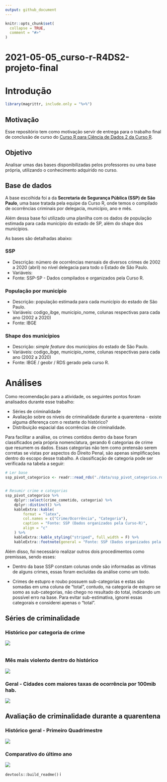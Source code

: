 ```yaml
---
output: github_document
---
```


<!-- README.md is generated from README.Rmd. Please edit that file -->

```r
knitr::opts_chunk$set(
  collapse = TRUE,
  comment = "#>"
)
```

# 2021-05-05_curso-r-R4DS2-projeto-final

<!-- badges: start -->

<!-- badges: end -->

# Introdução

```r
library(magrittr, include.only = "%>%")

```

## Motivação

Esse repositório tem como motivação servir de entrega para o trabalho final de conclusão de curso do [Curso R para Ciência de Dados 2 da Curso R](https://curso-r.com/cursos/r4ds-2/).

## Objetivo

Analisar umas das bases disponibilizadas pelos professores ou uma base própria, utilizando o conhecimento adquirido no curso.

## Base de dados

A base escolhida foi a da **Secretaria de Segurança Pública (SSP) de São Paulo**, uma base tratada pela equipe da Curso R, onde temos o compilado de ocorrências criminais por delegacia, município, ano e mês.

Além dessa base foi utilizado uma planilha com os dados de população estimada para cada município do estado de SP, além do shape dos municípios.

As bases são detalhadas abaixo:

### SSP

-   Descrição: número de ocorrências mensais de diversos crimes de 2002 a 2020 (abril) no nível delegacia para todo o Estado de São Paulo.
-   Variáveis:
-   Fonte: SSP-SP - Dados compilados e organizados pela Curso R.

### População por município

-   Descrição: população estimada para cada município do estado de São Paulo.
-   Variáveis: codigo_ibge, municipio_nome, colunas respectivas para cada ano (2002 a 2020)
-   Fonte: IBGE

### Shape dos municípios

-   Descrição: *simple feature* dos municípios do estado de São Paulo.
-   Variáveis: codigo_ibge, municipio_nome, colunas respectivas para cada ano (2002 a 2020)
-   Fonte: IBGE / geobr / RDS gerado pela curso R.

# Análises

Como recomendação para a atividade, os seguintes pontos foram analisados durante esse trabalho:

-   Séries de criminalidade
-   Avaliação sobre os níveis de criminalidade durante a quarentena - existe alguma diferença com o restante do histórico?
-   Distribuição espacial das ocorrências de criminalidade.

Para facilitar a análise, os crimes contidos dentro da base foram classificados pela própria nomenclatura, gerando 6 categorias de crime que resumem os dados. Essas categorias não tem como pretensão serem corretas se vistas por aspectos do Direito Penal, são apenas simplificações dentro do escopo desse trabalho. A classificação de categoria pode ser verificada na tabela a seguir:

```r

# Ler base
ssp_pivot_categorico <- readr::read_rds("./data/ssp_pivot_categorico.rds")


# Resumir crime e categorias
ssp_pivot_categorico %>% 
    dplyr::select(crime_cometido, categoria) %>% 
    dplyr::distinct() %>% 
    kableExtra::kable(
        format = "latex",
        col.names = c("Crime/Ocorrência", "Categoria"),
        caption = "Fonte: SSP (Dados organizados pela Curso-R)",
        align = "c"
    ) %>% 
    kableExtra::kable_styling("striped", full_width = F) %>% 
    kableExtra::footnote(general = "Fonte: SSP (Dados organizados pela Curso-R)")

```

Além disso, foi necessário realizar outros dois procedimentos como premissas, sendo esses:

-   Dentro da base SSP constam colunas onde são informadas as vítimas de alguns crimes, essas foram excluídas da análise como um todo.

-   Crimes de estupro e roubo possuem sub-categorias e estas são somadas em uma coluna de "total", contudo, na categoria de estupro se somo as sub-categorias, não chego no resultado do total, indicando um possível erro na base. Para evitar sub-estimativa, ignorei essas categorais e considerei apenas o "total".

## Séries de criminalidade

### Histórico por categoria de crime

![](https://github.com/maykongpedro/2021-05-05_curso-r-R4DS2-projeto-final/blob/master/inst/hist_ocorrencias_ate_2019.png)

```r


```

### Mês mais violento dentro do histórico

![](https://github.com/maykongpedro/2021-05-05_curso-r-R4DS2-projeto-final/blob/master/inst/mes_mais_violento.png)

### Geral - Cidades com maiores taxas de ocorrência por 100mib hab.

![](https://github.com/maykongpedro/2021-05-05_curso-r-R4DS2-projeto-final/blob/master/inst/mapa_geral.png)

## Avaliação de criminalidade durante a quarentena

### Histórico geral - Primeiro Quadrimestre

![](https://github.com/maykongpedro/2021-05-05_curso-r-R4DS2-projeto-final/blob/master/inst/hist_quadrimestre_covid.png)

### Comparativo do último ano

![](https://github.com/maykongpedro/2021-05-05_curso-r-R4DS2-projeto-final/blob/master/inst/hist_ano_covid.png)

`devtools::build_readme()` i

```r

```
